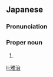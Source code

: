 ==Japanese==
{{ja-kanjitab|まさ|じ}}

===Pronunciation===
{{ja-pron|まさじ}}

===Proper noun===
{{ja-pos|proper|まさじ}}

# {{given name|male|lang=ja|sort=まさじ}}

[[li:雅治]]